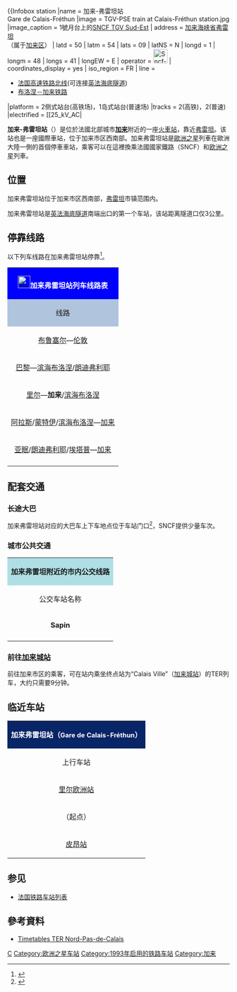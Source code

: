 {{noteTA
|G1=法国地名
}}
{{Infobox station
|name          = {{法国交通数据|sncf}}加来-弗雷坦站<br />Gare de Calais-Fréthun
|image         = TGV-PSE train at Calais-Fréthun station.jpg
|image_caption = 1號月台上的[[SNCF_TGV_Sud-Est|SNCF TGV Sud-Est]]
| address       = {{FRA}}[[加来海峡省|加来海峡省]][[弗雷坦|弗雷坦]]<br>
（属于{{FRA}}[[加来区|加来区]]）
| latd          = 50
| latm          = 54
| lats          = 09
| latNS         = N
| longd         = 1
| longm         = 48
| longs         = 41
| longEW        = E
| operator = [[File:Sncf-logo.svg|32x32px]]
| coordinates_display = yes
| iso_region    = FR
| line          = 
* [[法国高速铁路北线|法国高速铁路北线]](可连接[[英法海底隧道|英法海底隧道]])
* [[布洛涅－加来铁路|布洛涅－加来铁路]] 
|platform      = 2侧式站台(高铁场)，1岛式站台(普速场)
|tracks = 2(高铁)，2(普速)
|electrified   = [[25_kV_AC|{{nowrap]]
|opened        = 1993年9月26日
|services      = '''[[TGV|TGV]]'''、'''TER'''
| rebuilt =
| status = 使用中
| closed        = 
| passengers= 约67万人次<ref>{{Cite web|url=https://ressources.data.sncf.com/explore/dataset/frequentation-gares/?sort=voyageurs_2014&q=calais|title=Fréquentation en gares|accessdate=2016-11-13|author=SNCF|date=|language=fr|publisher=SNCF Open Data|archive-date=2016-11-13|archive-url=https://web.archive.org/web/20161113181201/https://ressources.data.sncf.com/explore/dataset/frequentation-gares/?sort=voyageurs_2014&q=calais|dead-url=no}}</ref>
| pass_year= 2015年
| station_type = 客运车站
| connections = 加来城市公共交通
| route_map =
| map_locator   = 
| note =
}}

'''加来-弗雷坦站'''（{{lang-fr|Gare de Calais-Fréthun}}）是位於法國北部城市'''[[加来|加来]]'''附近的一座[[火車站|火車站]]，靠近[[弗雷坦|弗雷坦]]。该站也是一座國際車站，位于加来市区西南部。加来弗雷坦站是[[歐洲之星|歐洲之星]]列車在歐洲大陸一側的首個停車車站，乘客可以在這裡換乘法國國家鐵路（SNCF）和[[欧洲之星|欧洲之星]]列車。

==位置==
加来弗雷坦站位于加来市区西南部，[[弗雷坦|弗雷坦]]市镇范围内。

加来弗雷坦站是[[英法海底隧道|英法海底隧道]]南端出口的第一个车站，该站距离隧道口仅3公里。

==停靠线路==
以下列车线路在加来弗雷坦站停靠<ref>{{Cite web|url=http://www.sncf.com/fr/gare/horaires/calais-frethun|title=加来弗雷坦站实时列车时刻表|accessdate=2016-03-31|author=SNCF|date=|language=法语|publisher=SNCF|archive-date=2016-04-13|archive-url=https://web.archive.org/web/20160413085147/http://www.sncf.com/fr/gare/horaires/calais-frethun|dead-url=no}}</ref>。
{| class="wikitable mw-collapsible" 
|colspan="5" style="background:#0000FF" align="center" |[[File:Sncf-logo.svg|28x28px]]<font color=#FFFFFF>'''加来弗雷坦站列车线路表'''</font>
|-
!style="background:#B0C4DE"| 线路
!style="background:#B0C4DE"|车种
!style="background:#B0C4DE"|上一站
!style="background:#B0C4DE"|下一站
!style="background:#B0C4DE"|大致运行频率{{noteTag|name=noteA}}
|-
|[[布鲁塞尔南站|布鲁塞尔]]—[[圣潘克拉斯车站|伦敦]]
|align="center" |'''[[欧洲之星|Eurostar]]'''
|[[布鲁塞尔南站|布鲁塞尔]]/[[里尔欧洲站|里尔]]
|[[阿什福德国际车站|阿什福德]]/[[艾贝斯菲特国际车站|埃贝斯菲特]]/[[圣潘克拉斯车站|伦敦]]
|每天4趟左右
|-
|[[巴黎北站|巴黎]]—[[布洛涅城站|滨海布洛涅]]/[[朗迪弗利耶站|朗迪弗利耶]]
|{{法国交通数据|tgv}}
|[[里尔欧洲站|里尔欧洲]]
|[[布洛涅城站|滨海布洛涅]]
|每天2~4趟
|-
|[[里尔欧洲站|里尔]]—'''加来'''/[[布洛涅城站|滨海布洛涅]]
|align="center" |'''TERGV'''
|[[里尔欧洲站|里尔]]
|（终点）/[[布洛涅城站|滨海布洛涅]]
|每天3趟左右
|-
|[[阿拉斯站|阿拉斯]]/[[滨海蒙特伊站|蒙特伊]]/[[布洛涅城站|滨海布洛涅]]—[[加萊城站|加来]]
| rowspan="2" align="center" |{{法国交通数据|ter|hdf}}
|[[马尔基斯-兰克桑站|马尔基斯-兰克桑]]/[[皮昂站|皮昂]]
|[[莱丰蒂内特站|莱丰蒂内特]]
|每天5趟左右
|-
|[[亚眠站|亚眠]]/[[朗迪弗利耶站|朗迪弗利耶]]/[[埃塔普勒-勒图凯站|埃塔普]]—[[加萊城站|加来]]
|[[马尔基斯-兰克桑站|马尔基斯-兰克桑]]/[[皮昂站|皮昂]]
|[[莱丰蒂内特站|莱丰蒂内特]]
|每天7趟左右
|-
|colspan="5" style="background:#FFFFFF"|{{noteFoot|1=
{{noteTag|name=noteA|1=在本栏中，往返1次为"1趟"；除特别标明外，其数据仅工作日有效，周末及节假日列车数量可能会减少}}
}}
|}
{{歐洲之星RDT}}
==配套交通==

===长途大巴===
加来弗雷坦站对应的大巴车上下车地点位于车站门口<ref>{{Cite web|url=https://www.isilines.fr/fr/gare-routiere-calais-cit%C3%A9-europe|title=Isilines在加来弗雷坦站的上下车地点|accessdate=2016-03-31|author=isilines|date=|language=法语|publisher=|archive-url=https://web.archive.org/web/20160414163538/https://www.isilines.fr/fr/gare-routiere-calais-cit%C3%A9-europe|archive-date=2016-04-14|dead-url=yes}}</ref>，SNCF提供少量车次。

===城市公共交通===

{| class="wikitable mw-collapsible" 
|colspan="3" align="center" style="background:#AFDFE4"|{{法国交通数据/城市公共交通|加来}}'''加来弗雷坦附近的市内公交线路'''
|-
!align="center" |公交车站名称
!align="center" |位置
!align="center" |停靠线路{{noteTag|name=noteA}}<ref>{{Cite web|url=http://www.sitac-calais-opale-bus.fr/images/Plans_du_r%C3%A9seau/PlanHiver2014.png|title=加来市区公共交通线路地图|accessdate=2016-03-31|author=imag'in|date=|language=法语|publisher=|archive-date=2018-10-04|archive-url=https://web.archive.org/web/20181004101708/http://www.sitac-calais-opale-bus.fr/images/Plans_du_r%C3%A9seau/PlanHiver2014.png|dead-url=no}}</ref>
|-
|'''Sapin'''
|加来弗雷坦站东北侧
|6路
|-
|colspan="3" style="background:#FFFFFF"|{{noteFoot|1=
{{noteTag|name=noteA|1=加来市区内的部分公交线路在周日及节假日停运}}
}}
|}

===前往[[加来城站|加来城站]]===

前往加来市区的乘客，可在站内乘坐终点站为“Calais Ville”（[[加来城站|加来城站]]）的TER列车，大约只需要9分钟。

==临近车站==

{|class="wikitable mw-collapsible" style="margin: 0 auto; width:42em;"
|colspan="3"  style="background:#082567" align="center"|<font color=#FFFFFF>'''加来弗雷坦站（<span style="font-size:11pt;">Gare de Calais-Fréthun</span>）'''</font>
|-
!上行车站
!线路
!下行车站
|-
|align="center" |[[里尔欧洲站|里尔欧洲站]]
|rowspan="2" align="center" |'''[[法国高速铁路北线|法国高速铁路北线]]'''<br>↓ ↑<br>'''[[英法海底隧道|英法海底隧道]]'''
|align="center" |（终点）
|-
|align="center" |（起点）
|align="center" |[[阿什福德国际车站|阿什福德国际车站]]
|-
|align="center" |[[皮昂站|皮昂站]]
|align="center" |'''[[布洛涅－加来铁路|布洛涅－加来铁路]]'''
|align="center" |[[莱丰蒂内特站|莱丰蒂内特站]]
|}

==参见==
* [[法国铁路车站列表|法国铁路车站列表]]

==參考資料==
*[http://www.ter-sncf.com/Regions/nord_pas_de_calais/Fr/Se_deplacer_en_TER/Avant_mon_voyage/Fiches_horaires/Default.aspx Timetables TER Nord-Pas-de-Calais]{{Wayback|url=http://www.ter-sncf.com/Regions/nord_pas_de_calais/Fr/Se_deplacer_en_TER/Avant_mon_voyage/Fiches_horaires/Default.aspx |date=20140724103318 }} {{fr icon}}
{{Reflist}}
{{法國主要火車站列表}}
{{歐洲之星}}

[[Category:加来海峡省铁路车站|C]]
[[Category:欧洲之星车站|Category:欧洲之星车站]]
[[Category:1993年启用的铁路车站|Category:1993年启用的铁路车站]]
[[Category:加来|Category:加来]]